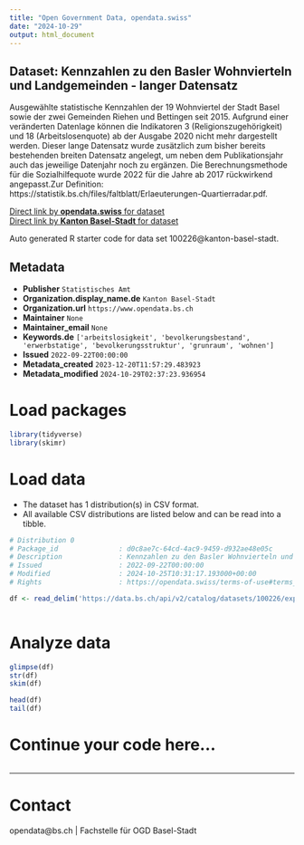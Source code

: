 ```yaml
---
title: "Open Government Data, opendata.swiss"
date: "2024-10-29"
output: html_document
---
```


## Dataset: Kennzahlen zu den Basler Wohnvierteln und Landgemeinden - langer Datensatz

Ausgewählte statistische Kennzahlen der 19 Wohnviertel der Stadt Basel sowie der zwei Gemeinden Riehen und Bettingen seit 2015. Aufgrund einer veränderten Datenlage können die Indikatoren 3 (Religionszugehörigkeit) und 18 (Arbeitslosenquote) ab der Ausgabe 2020 nicht mehr dargestellt werden. Dieser lange Datensatz wurde zusätzlich zum bisher bereits bestehenden breiten Datensatz angelegt, um neben dem Publikationsjahr auch das jeweilige Datenjahr noch zu ergänzen. Die Berechnungsmethode für die Sozialhilfequote wurde 2022 für die Jahre ab 2017 rückwirkend angepasst.Zur Definition: https://statistik.bs.ch/files/faltblatt/Erlaeuterungen-Quartierradar.pdf.

[Direct link by **opendata.swiss** for dataset](https://opendata.swiss/de/dataset/kennzahlen-zu-den-basler-wohnvierteln-und-landgemeinden-langer-datensatz)<br>
[Direct link by **Kanton Basel-Stadt** for dataset](https://data.bs.ch/explore/dataset/100226/)

Auto generated R starter code for data set 100226@kanton-basel-stadt.

## Metadata

- **Publisher** `Statistisches Amt`
- **Organization.display_name.de** `Kanton Basel-Stadt`
- **Organization.url** `https://www.opendata.bs.ch`
- **Maintainer** `None`
- **Maintainer_email** `None`
- **Keywords.de** `['arbeitslosigkeit', 'bevolkerungsbestand', 'erwerbstatige', 'bevolkerungsstruktur', 'grunraum', 'wohnen']`
- **Issued** `2022-09-22T00:00:00`
- **Metadata_created** `2023-12-20T11:57:29.483923`
- **Metadata_modified** `2024-10-29T02:37:23.936954`


# Load packages

```r

library(tidyverse)
library(skimr)

```

# Load data

-   The dataset has 1 distribution(s) in CSV format.
-   All available CSV distributions are listed below and can be read into a tibble.

```r

# Distribution 0
# Package_id               : d0c8ae7c-64cd-4ac9-9459-d932ae48e05c
# Description              : Kennzahlen zu den Basler Wohnvierteln und Landgemeinden - langer Datensatz (csv)
# Issued                   : 2022-09-22T00:00:00
# Modified                 : 2024-10-25T10:31:17.193000+00:00
# Rights                   : https://opendata.swiss/terms-of-use#terms_by

df <- read_delim('https://data.bs.ch/api/v2/catalog/datasets/100226/exports/csv?use_labels=true')



```

# Analyze data

```r

glimpse(df)
str(df)
skim(df)

head(df)
tail(df)

```

# Continue your code here...

```r

```

------------------------------------------------------------------------

# Contact

opendata@bs.ch | Fachstelle für OGD Basel-Stadt

